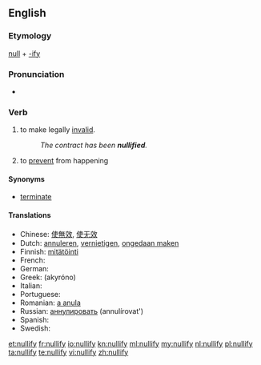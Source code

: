 ==English==

===Etymology===
[[null]] + [[-ify]]

===Pronunciation===
* {{audio|en-us-nullify.ogg|Audio (US)}}

===Verb===
{{en-verb|nullifies|nullifying|nullified}}

# {{transitive|legal}} to make legally [[invalid]].
#: ''The contract has been '''nullified'''.'' 
# to [[prevent]] from happening

====Synonyms====
* {{sense|to make legally invalid}} [[terminate]]

====Translations====
* Chinese: [[使無效]], [[使无效]]
* Dutch: [[annuleren]], [[vernietigen]], [[ongedaan maken]]
* Finnish: [[mitätöinti]]
* French: {{t+|fr|annuler}}
* German: {{t+|de|annullieren}}
* Greek: {{t+|el|ακυρώνω}} (akyróno)
* Italian: {{t+|it|annullare}}
* Portuguese: {{t+|pt|anular}}
* Romanian: [[a anula]]
* Russian: [[аннулировать]] (annulírovat')
* Spanish: {{t+|es|anular}}
* Swedish: {{t|sv|omintetgöra}}

[[et:nullify]]
[[fr:nullify]]
[[io:nullify]]
[[kn:nullify]]
[[ml:nullify]]
[[my:nullify]]
[[nl:nullify]]
[[pl:nullify]]
[[ta:nullify]]
[[te:nullify]]
[[vi:nullify]]
[[zh:nullify]]